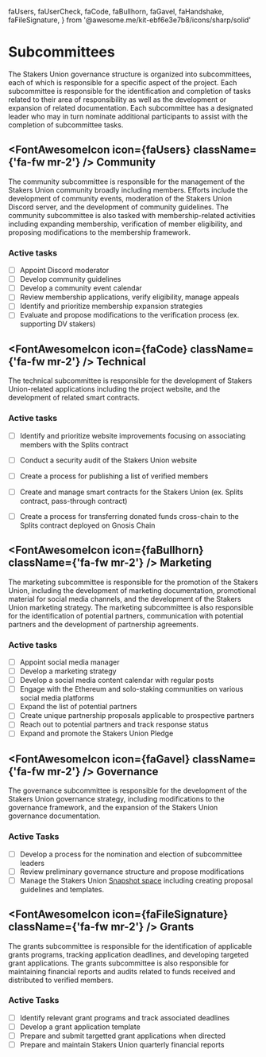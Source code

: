   faUsers,
  faUserCheck,
  faCode,
  faBullhorn,
  faGavel,
  faHandshake,
  faFileSignature,
} from '@awesome.me/kit-ebf6e3e7b8/icons/sharp/solid'

# Subcommittees

The Stakers Union governance structure is organized into subcommittees, each of which is responsible for a specific aspect of the project. Each subcommittee is responsible for the identification and completion of tasks related to their area of responsibility as well as the development or expansion of related documentation. Each subcommittee has a designated leader who may in turn nominate additional participants to assist with the completion of subcommittee tasks.

## <FontAwesomeIcon icon={faUsers} className={'fa-fw mr-2'} /> Community

The community subcommittee is responsible for the management of the Stakers Union community broadly including members. Efforts include the development of community events, moderation of the Stakers Union Discord server, and the development of community guidelines. The community subcommittee is also tasked with membership-related activities including expanding membership,  verification of member eligibility, and proposing modifications to the membership framework.

### Active tasks

- [ ] Appoint Discord moderator
- [ ] Develop community guidelines
- [ ] Develop a community event calendar
- [ ] Review membership applications, verify eligibility, manage appeals
- [ ] Identify and prioritize membership expansion strategies
- [ ] Evaluate and propose modifications to the verification process (ex. supporting DV stakers)

## <FontAwesomeIcon icon={faCode} className={'fa-fw mr-2'} /> Technical

The technical subcommittee is responsible for the development of Stakers Union-related applications including the project website, and the development of related smart contracts.

### Active tasks

- [ ] Identify and prioritize website improvements focusing on associating members with the Splits contract
- [ ] Conduct a security audit of the Stakers Union website
- [ ] Create a process for publishing a list of verified members
- [ ] Create and manage smart contracts for the Stakers Union (ex. Splits contract, pass-through contract)
- [ ] Create a process for transferring donated funds cross-chain to the Splits contract deployed on Gnosis Chain


## <FontAwesomeIcon icon={faBullhorn} className={'fa-fw mr-2'} /> Marketing

The marketing subcommittee is responsible for the promotion of the Stakers Union, including the development of marketing documentation, promotional material for social media channels, and the development of the Stakers Union marketing strategy. The marketing subcommittee is also responsible for the identification of potential partners, communication with potential partners and the development of partnership agreements.


### Active tasks

- [ ] Appoint social media manager
- [ ] Develop a marketing strategy
- [ ] Develop a social media content calendar with regular posts
- [ ] Engage with the Ethereum and solo-staking communities on various social media platforms
- [ ] Expand the list of potential partners
- [ ] Create unique partnership proposals applicable to prospective partners
- [ ] Reach out to potential partners and track response status
- [ ] Expand and promote the Stakers Union Pledge

## <FontAwesomeIcon icon={faGavel} className={'fa-fw mr-2'} /> Governance

The governance subcommittee is responsible for the development of the Stakers Union governance strategy, including modifications to the governance framework, and the expansion of the Stakers Union governance documentation.

### Active Tasks

- [ ] Develop a process for the nomination and election of subcommittee leaders
- [ ] Review preliminary governance structure and propose modifications
- [ ] Manage the Stakers Union [Snapshot space](https://snapshot.org/#/stakersunion.eth) including creating proposal guidelines and templates.

## <FontAwesomeIcon icon={faFileSignature} className={'fa-fw mr-2'} /> Grants

The grants subcommittee is responsible for the identification of applicable grants programs, tracking application deadlines, and developing targeted grant applications. The grants subcommittee is also responsible for maintaining financial reports and audits related to funds received and distributed to verified members.

### Active Tasks

- [ ] Identify relevant grant programs and track associated deadlines
- [ ] Develop a grant application template
- [ ] Prepare and submit targetted grant applications when directed
- [ ] Prepare and maintain Stakers Union quarterly financial reports